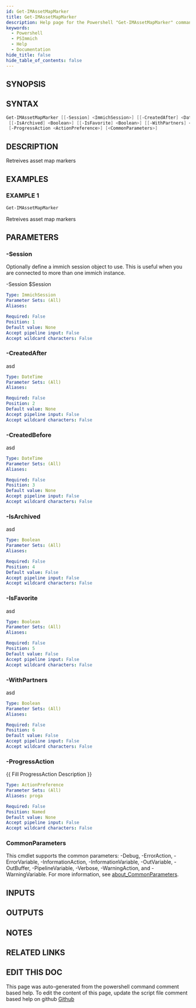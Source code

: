 ```yaml
---
id: Get-IMAssetMapMarker
title: Get-IMAssetMapMarker
description: Help page for the Powershell "Get-IMAssetMapMarker" command
keywords:
  - Powershell
  - PSImmich
  - Help
  - Documentation
hide_title: false
hide_table_of_contents: false
---
```


## SYNOPSIS

## SYNTAX

```powershell
Get-IMAssetMapMarker [[-Session] <ImmichSession>] [[-CreatedAfter] <DateTime>] [[-CreatedBefore] <DateTime>]
 [[-IsArchived] <Boolean>] [[-IsFavorite] <Boolean>] [[-WithPartners] <Boolean>]
 [-ProgressAction <ActionPreference>] [<CommonParameters>]
```

## DESCRIPTION

Retreives asset map markers

## EXAMPLES

### EXAMPLE 1

```powershell
Get-IMAssetMapMarker
```

Retreives asset map markers

## PARAMETERS

### -Session

Optionally define a immich session object to use.
This is useful when you are connected to more than one immich instance.

-Session $Session

```yaml
Type: ImmichSession
Parameter Sets: (All)
Aliases:

Required: False
Position: 1
Default value: None
Accept pipeline input: False
Accept wildcard characters: False
```

### -CreatedAfter

asd

```yaml
Type: DateTime
Parameter Sets: (All)
Aliases:

Required: False
Position: 2
Default value: None
Accept pipeline input: False
Accept wildcard characters: False
```

### -CreatedBefore

asd

```yaml
Type: DateTime
Parameter Sets: (All)
Aliases:

Required: False
Position: 3
Default value: None
Accept pipeline input: False
Accept wildcard characters: False
```

### -IsArchived

asd

```yaml
Type: Boolean
Parameter Sets: (All)
Aliases:

Required: False
Position: 4
Default value: False
Accept pipeline input: False
Accept wildcard characters: False
```

### -IsFavorite

asd

```yaml
Type: Boolean
Parameter Sets: (All)
Aliases:

Required: False
Position: 5
Default value: False
Accept pipeline input: False
Accept wildcard characters: False
```

### -WithPartners

asd

```yaml
Type: Boolean
Parameter Sets: (All)
Aliases:

Required: False
Position: 6
Default value: False
Accept pipeline input: False
Accept wildcard characters: False
```

### -ProgressAction

\{\{ Fill ProgressAction Description \}\}

```yaml
Type: ActionPreference
Parameter Sets: (All)
Aliases: proga

Required: False
Position: Named
Default value: None
Accept pipeline input: False
Accept wildcard characters: False
```

### CommonParameters

This cmdlet supports the common parameters: -Debug, -ErrorAction, -ErrorVariable, -InformationAction, -InformationVariable, -OutVariable, -OutBuffer, -PipelineVariable, -Verbose, -WarningAction, and -WarningVariable. For more information, see [about_CommonParameters](http://go.microsoft.com/fwlink/?LinkID=113216).

## INPUTS

## OUTPUTS

## NOTES

## RELATED LINKS

## EDIT THIS DOC 

This page was auto-generated from the powershell command comment based help. To edit the content of this page, update the script file comment based help on github [Github](https://github.com/hanpq/PSImmich)
